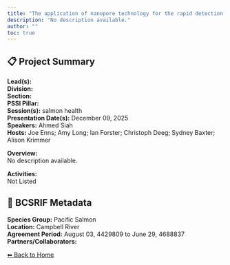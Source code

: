 ```yaml
---
title: "The application of nanopore technology for the rapid detection and characterization of pathogenic organisms in enhancement hatcheries"
description: "No description available."
author: ""
toc: true
---
```


## 📋 Project Summary

**Lead(s):**   
**Division:**   
**Section:**   
**PSSI Pillar:**   
**Session(s):** salmon health  
**Presentation Date(s):** December 09, 2025  
**Speakers:** Ahmed Siah  
**Hosts:** Joe Enns; Amy Long; Ian Forster; Christoph Deeg; Sydney Baxter; Alison Krimmer  

**Overview:**  
No description available.   

**Activities:**  
Not Listed

## 🧬 BCSRIF Metadata

**Species Group:** Pacific Salmon  
**Location:** Campbell River  
**Agreement Period:** August 03, 4429809 to June 29, 4688837  
**Partners/Collaborators:**   

[⬅ Back to Home](../index.qmd)
